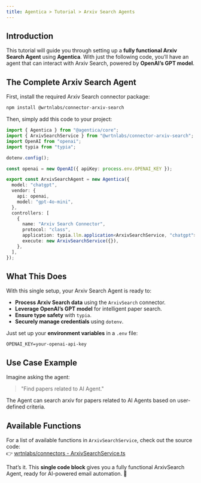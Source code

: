 ```yaml
---
title: Agentica > Tutorial > Arxiv Search Agents  
---
```


## Introduction  

This tutorial will guide you through setting up a **fully functional Arxiv Search Agent** using **Agentica**. With just the following code, you’ll have an agent that can interact with Arxiv Search, powered by **OpenAI’s GPT model**.  

## The Complete Arxiv Search Agent  

First, install the required Arxiv Search connector package:  

```bash
npm install @wrtnlabs/connector-arxiv-search
```  

Then, simply add this code to your project:  

```typescript
import { Agentica } from "@agentica/core";
import { ArxivSearchService } from "@wrtnlabs/connector-arxiv-search";
import OpenAI from "openai";
import typia from "typia";

dotenv.config();

const openai = new OpenAI({ apiKey: process.env.OPENAI_KEY });

export const ArxivSearchAgent = new Agentica({
  model: "chatgpt",
  vendor: {
    api: openai,
    model: "gpt-4o-mini",
  },
  controllers: [
    {
      name: "Arxiv Search Connector",
      protocol: "class",
      application: typia.llm.application<ArxivSearchService, "chatgpt">(),
      execute: new ArxivSearchService({}),
    },
  ],
});
```  
## What This Does  

With this single setup, your Arxiv Search Agent is ready to:  

- **Process Arxiv Search data** using the `ArxivSearch` connector.  
- **Leverage OpenAI’s GPT model** for intelligent paper search.  
- **Ensure type safety** with `typia`.  
- **Securely manage credentials** using `dotenv`.  

Just set up your **environment variables** in a `.env` file:  

```env
OPENAI_KEY=your-openai-api-key
```  

## Use Case Example

Imagine asking the agent:

> "Find papers related to AI Agent."

The Agent can search arxiv for papers related to AI Agents based on user-defined criteria.



## Available Functions  

For a list of available functions in `ArxivSearchService`, check out the source code:  
👉 [wrtnlabs/connectors - ArxivSearchService.ts](https://github.com/wrtnlabs/connectors/blob/main/packages/arxiv_search/src/arxiv_search/ArxivSearchService.ts)  

That’s it. This **single code block** gives you a fully functional ArxivSearch Agent, ready for AI-powered email automation. 🚀